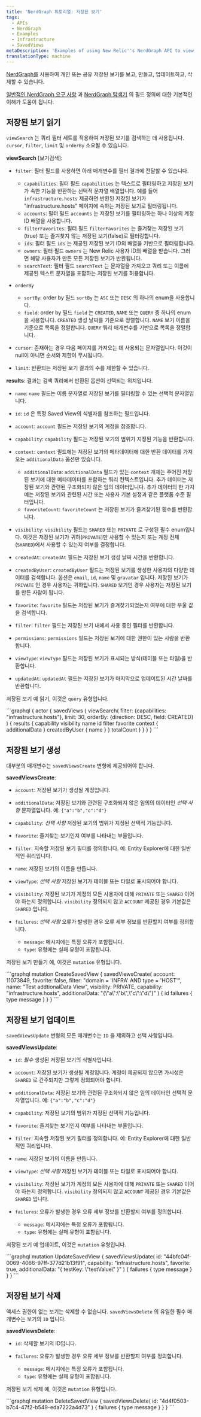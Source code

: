 ```yaml
---
title: 'NerdGraph 튜토리얼: 저장된 보기'
tags:
  - APIs
  - NerdGraph
  - Examples
  - Infrastructure
  - SavedViews
metaDescription: 'Examples of using New Relic''s NerdGraph API to view, create, and rename saved views.'
translationType: machine
---
```


[NerdGraph를](/docs/apis/nerdgraph/get-started/introduction-new-relic-nerdgraph) 사용하여 개인 또는 공유 저장된 보기를 보고, 만들고, 업데이트하고, 삭제할 수 있습니다.

[일반적인 NerdGraph 요구 사항](/docs/apis/nerdgraph/get-started/introduction-new-relic-nerdgraph/#authentication) 과 [NerdGraph 탐색기](/docs/apis/nerdgraph/get-started/introduction-new-relic-nerdgraph/#explorer) 의 필드 정의에 대한 기본적인 이해가 도움이 됩니다.

## 저장된 보기 읽기

`viewSearch` 는 쿼리 필터 세트를 적용하여 저장된 보기를 검색하는 데 사용됩니다. `cursor`, `filter`, `limit` 및 `orderBy` 소요될 수 있습니다.

**viewSearch** \[보기검색]:

* `filter`: 필터 필드를 사용하면 아래 매개변수를 필터 결과에 전달할 수 있습니다.

  * `capabilities`: 필터 필드 `capabilities` 는 텍스트로 필터링하고 저장된 보기가 속한 기능을 반환하는 선택적 문자열 배열입니다. 예를 들어 `infrastructure.hosts` 제공하면 반환된 저장된 보기가 "infrastructure.hosts" 페이지에 속하는 저장된 보기로 필터링됩니다.
  * `accounts`: 필터 필드 `accounts` 는 저장된 보기를 필터링하는 하나 이상의 계정 ID 배열을 사용합니다.
  * `filterFavorites`: 필터 필드 `filterFavorites` 는 즐겨찾는 저장된 보기(true) 또는 즐겨찾지 않는 저장된 보기(false)로 필터링합니다.
  * `ids`: 필터 필드 `ids` 는 제공된 저장된 보기 ID의 배열을 기반으로 필터링합니다.
  * `owners`: 필터 필드 `owners` 는 New Relic 사용자 ID의 배열을 받습니다. 그러면 해당 사용자가 만든 모든 저장된 보기가 반환됩니다.
  * `searchText`: 필터 필드 `searchText` 는 문자열을 가져오고 쿼리 또는 이름에 제공된 텍스트 문자열을 포함하는 저장된 보기를 허용합니다.

* `orderBy`

  * `sortBy`: order by 필드 `sortBy` 는 `ASC` 또는 `DESC` 의 하나의 enum을 사용합니다.
  * `field`: order by 필드 `field` 는 `CREATED`, `NAME` 또는 `QUERY` 중 하나의 enum을 사용합니다. `CREATED` 생성 날짜를 기준으로 정렬합니다. `NAME` 보기 이름을 기준으로 목록을 정렬합니다. `QUERY` 쿼리 매개변수를 기반으로 목록을 정렬합니다.

* `cursor`: 존재하는 경우 다음 페이지를 가져오는 데 사용되는 문자열입니다. 이것이 null이 아니면 순서와 제한이 무시됩니다.

* `limit`: 반환되는 저장된 보기 결과의 수를 제한할 수 있습니다.

**results**: 결과는 검색 쿼리에서 반환된 옵션이 선택되는 위치입니다.

* `name`: `name` 필드는 이름 문자열로 저장된 보기를 필터링할 수 있는 선택적 문자열입니다.

* `id`: `id` 은 특정 Saved View의 식별자를 참조하는 필드입니다.

* `account`: `account` 필드는 저장된 보기의 계정을 참조합니다.

* `capability`: `capability` 필드는 저장된 보기의 범위가 지정된 기능을 반환합니다.

* `context`: `context` 필드에는 저장된 보기의 메타데이터에 대한 반환 데이터를 가져오는 `additionalData` 옵션만 있습니다.

  * `additionalData`: `additionalData` 필드가 있는 `context` 개체는 주어진 저장된 보기에 대한 메타데이터를 포함하는 쿼리 컨텍스트입니다. 추가 데이터는 저장된 보기와 관련된 구조화되지 않은 임의 데이터입니다. 추가 데이터의 한 가지 예는 저장된 보기와 관련된 시간 또는 사용자 기본 설정과 같은 플랫폼 수준 필터입니다.
  * `favoriteCount`: `favoriteCount` 는 저장된 보기가 즐겨찾기된 횟수를 반환합니다.

* `visibility`: `visibility` 필드는 `SHARED` 또는 `PRIVATE` 로 구성된 필수 enum입니다. 이것은 저장된 보기가 귀하(`PRIVATE`)만 사용할 수 있는지 또는 계정 전체(`SHARED`)에서 사용할 수 있는지 여부를 결정합니다.

* `createdAt`: `createdAt` 필드는 저장된 보기 생성 날짜 시간을 반환합니다.

* `createdByUser`: `createdByUser` 필드는 저장된 보기를 생성한 사용자의 다양한 데이터를 검색합니다. 옵션은 `email`, `id`, `name` 및 `gravatar` 입니다. 저장된 보기가 `PRIVATE` 인 경우 사용자는 귀하입니다. `SHARED` 보기인 경우 사용자는 저장된 보기를 만든 사람이 됩니다.

* `favorite`: `favorite` 필드는 저장된 보기가 즐겨찾기되었는지 여부에 대한 부울 값을 검색합니다.

* `filter`: `filter` 필드는 저장된 보기 내에서 사용 중인 필터를 반환합니다.

* `permissions`: `permissions` 필드는 저장된 보기에 대한 권한이 있는 사람을 반환합니다.

* `viewType`: `viewType` 필드는 저장된 보기가 표시되는 방식(테이블 또는 타일)을 반환합니다.

* `updatedAt`: `updatedAt` 필드는 저장된 보기가 마지막으로 업데이트된 시간 날짜를 반환합니다.

저장된 보기 예 읽기, 이것은 `query` 유형입니다.

<Collapser title="저장된 보기 읽기 쿼리">
  ```graphql
  {
    actor {
      savedViews {
        viewSearch(
          filter: {capabilities: "infrastructure.hosts"}, 
          limit: 30, 
          orderBy: {direction: DESC, field: CREATED}
        ) {
          results {
            capability
            visibility
            name
            id
            filter
            favorite
            context {
              additionalData
            }
            createdByUser {
              name
            }
          }
          totalCount
        }
      }
    }
  }
  ```
</Collapser>

## 저장된 보기 생성

대부분의 매개변수는 `savedViewsCreate` 변형에 제공되어야 합니다.

**savedViewsCreate**:

* `account`: 저장된 보기가 생성될 계정입니다.

* `additionalData`: 저장된 보기와 관련된 구조화되지 않은 임의의 데이터인 _선택 사항_ 문자열입니다. 예: `{"a":"b","c":"d"}`

* `capability`: _선택 사항_ 저장된 보기의 범위가 지정된 선택적 기능입니다.

* `favorite`: 즐겨찾는 보기인지 여부를 나타내는 부울입니다.

* `filter`: 지속할 저장된 보기 필터를 정의합니다. 예: Entity Explorer에 대한 일반적인 쿼리입니다.

* `name`: 저장된 보기의 이름을 만듭니다.

* `viewType`: _선택 사항_ 저장된 보기가 테이블 또는 타일로 표시되어야 합니다.

* `visibility`: 저장된 보기가 계정의 모든 사용자에 대해 `PRIVATE` 또는 `SHARED` 이어야 하는지 정의합니다. `visibility` 정의되지 않고 `ACCOUNT` 제공된 경우 기본값은 `SHARED` 입니다.

* `failures`: _선택 사항_ 오류가 발생한 경우 오류 세부 정보를 반환할지 여부를 정의합니다.

  * `message`: 메시지에는 특정 오류가 포함됩니다.
  * `type`: 유형에는 실패 유형이 포함됩니다.

저장된 보기 만들기 예, 이것은 `mutation` 유형입니다.

<Collapser title="저장된 보기가 변형을 만듭니다.">
  ```graphql
  mutation CreateSavedView {
    savedViewsCreate(
      account: 11073849,
      favorite: false,
      filter: "domain = 'INFRA' AND type = 'HOST'",
      name: "Test addtionalData View",
      visibility: PRIVATE,
      capability: "infrastructure.hosts",
      additionalData: "{\"a\":\"b\",\"c\":\"d\"}"
      ) {
        id
        failures {
          type
          message
        }
      }
  }
  ```
</Collapser>

## 저장된 보기 업데이트

`savedViewsUpdate` 변형의 모든 매개변수는 `ID` 을 제외하고 선택 사항입니다.

**savedViewsUpdate**:

* `id`: _필수_ 생성된 저장된 보기의 식별자입니다.

* `account`: 저장된 보기가 생성될 계정입니다. 계정이 제공되지 않으면 가시성은 `SHARED` 로 간주되지만 그렇게 정의되어야 합니다.

* `additionalData`: 저장된 보기와 관련된 구조화되지 않은 임의 데이터인 선택적 문자열입니다. 예: `{"a":"b","c":"d"}`

* `capability`: 저장된 보기의 범위가 지정된 선택적 기능입니다.

* `favorite`: 즐겨찾는 보기인지 여부를 나타내는 부울입니다.

* `filter`: 지속할 저장된 보기 필터를 정의합니다. 예: Entity Explorer에 대한 일반적인 쿼리입니다.

* `name`: 저장된 보기의 이름을 만듭니다.

* `viewType`: _선택 사항_ 저장된 보기가 테이블 또는 타일로 표시되어야 합니다.

* `visibility`: 저장된 보기가 계정의 모든 사용자에 대해 `PRIVATE` 또는 `SHARED` 이어야 하는지 정의합니다. `visibility` 정의되지 않고 `ACCOUNT` 제공된 경우 기본값은 `SHARED` 입니다.

* `failures`: 오류가 발생한 경우 오류 세부 정보를 반환할지 여부를 정의합니다.

  * `message`: 메시지에는 특정 오류가 포함됩니다.
  * `type`: 유형에는 실패 유형이 포함됩니다.

저장된 보기 예 업데이트, 이것은 `mutation` 유형입니다.

<Collapser title="저장된 보기 업데이트 변형">
  ```graphql
  mutation UpdateSavedView {
    savedViewsUpdate(
      id: "44bfc04f-0069-4066-97ff-377d21b13f91",
      capability: "infrastructure.hosts",
      favorite: true,
      additionalData: "{ testKey: \"testValue\" }"
      ) {
        failures {
          type
          message
        }
      }
  }
  ```
</Collapser>

## 저장된 보기 삭제

액세스 권한이 없는 보기는 삭제할 수 없습니다. `savedViewsDelete` 의 유일한 필수 매개변수는 보기의 `ID` 입니다.

**savedViewsDelete**:

* `id`: 삭제할 보기의 ID입니다.

* `failures`: 오류가 발생한 경우 오류 세부 정보를 반환할지 여부를 정의합니다.

  * `message`: 메시지에는 특정 오류가 포함됩니다.
  * `type`: 유형에는 실패 유형이 포함됩니다.

저장된 보기 삭제 예, 이것은 `mutation` 유형입니다.

<Collapser title="저장된 보기 삭제 변형">
  ```graphql
  mutation DeleteSavedView {
    savedViewsDelete(
      id: "4d4f0503-b7c4-47f2-b549-eda7222a4d73"
      ) {
        failures {
          type
          message
        }
      }
  }
  ```
</Collapser>
